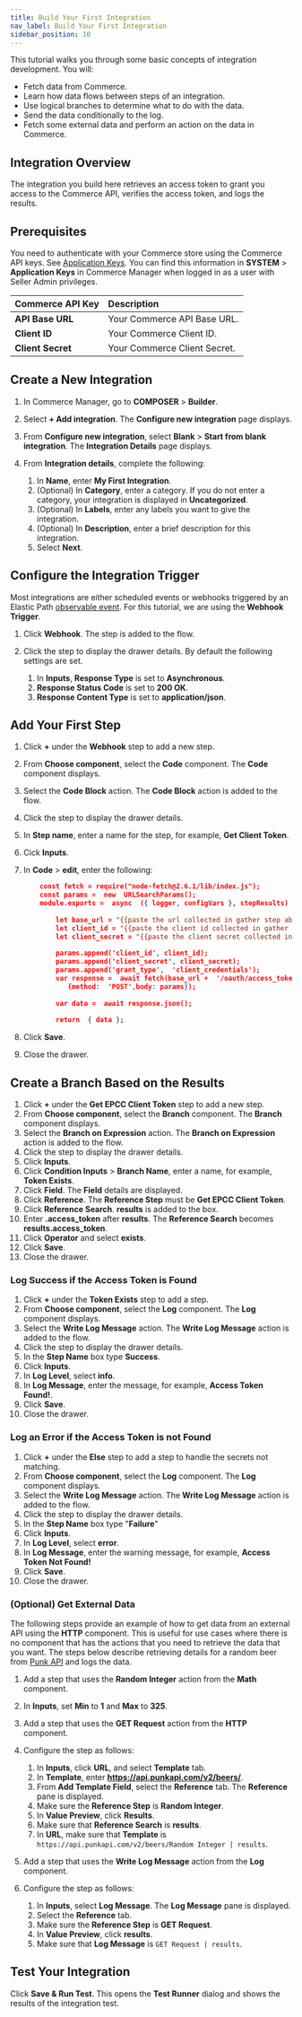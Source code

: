 ```yaml
---
title: Build Your First Integration
nav_label: Build Your First Integration
sidebar_position: 10
---
```


This tutorial walks you through some basic concepts of integration development. You will:

- Fetch data from Commerce.
- Learn how data flows between steps of an integration.
- Use logical branches to determine what to do with the data.
- Send the data conditionally to the log.
- Fetch some external data and perform an action on the data in Commerce.

## Integration Overview

The integration you build here retrieves an access token to grant you access to the Commerce API, verifies the access token, and logs the results.  

## Prerequisites

You need to authenticate with your Commerce store using the Commerce API keys. See [Application Keys](/docs/authentication/security#application-keys). You can find this information in **SYSTEM** > **Application Keys** in Commerce Manager when logged in as a user with Seller Admin privileges.

| Commerce API Key | Description                            |
|:------------------------------------|:---------------------------------------|
| **API Base URL**                    | Your Commerce API Base URL. |
| **Client ID**                       | Your Commerce Client ID. |
| **Client Secret**                   | Your Commerce Client Secret. |

## Create a New Integration

1. In Commerce Manager, go to **COMPOSER** > **Builder**.
1. Select **+ Add integration**. The **Configure new integration** page displays.
1. From **Configure new integration**, select **Blank** > **Start from blank integration**. The **Integration Details** page displays.
1. From **Integration details**, complete the following:

    1. In **Name**, enter **My First Integration**.
    1. (Optional) In **Category**, enter a category. If you do not enter a category, your integration is displayed in **Uncategorized**.  
    1. (Optional) In **Labels**, enter any labels you want to give the integration.
    1. (Optional) In **Description**, enter a brief description for this integration.
    1. Select **Next**. 
    
## Configure the Integration Trigger

Most integrations are either scheduled events or webhooks triggered by an Elastic Path [observable event](http://localhost:3000/docs/api/integrations/integrations-introduction#observable-events). For this tutorial, we are using the **Webhook Trigger**.

1. Click **Webhook**. The step is added to the flow.
1. Click the step to display the drawer details. By default the following settings are set. 

	1. In **Inputs**, **Response Type** is set to **Asynchronous**.
	1. **Response Status Code** is set to **200 OK**.
	1. **Response Content Type** is set to **application/json**.

## Add Your First Step

1. Click **+** under the **Webhook** step to add a new step. 
1. From **Choose component**, select the **Code** component. The **Code** component displays.
1. Select the **Code Block** action. The **Code Block** action is added to the flow.
1. Click the step to display the drawer details.
1. In **Step name**, enter a name for the step, for example, **Get Client Token**.
1. Cick **Inputs**.
1. In **Code** > **edit**, enter the following: 

    ```json
        const fetch = require("node-fetch@2.6.1/lib/index.js");
        const params =  new  URLSearchParams();
        module.exports =  async  ({ logger, configVars }, stepResults)  =>  {
	        
	        let base_url = "{{paste the url collected in gather step above}}"
	        let client_id = "{{paste the client id collected in gather step above}}"
	        let client_secret = "{{paste the client secret collected in gather step above}}"
        
	    	params.append('client_id', client_id);
	        params.append('client_secret', client_secret);
	        params.append('grant_type',  'client_credentials');
	        var response =  await fetch(base_url +  '/oauth/access_token',
		       {method:  'POST',body: params});
	       
	        var data =  await response.json();
	       
	        return  { data };
    ```

1. Click **Save**.
1. Close the drawer.

## Create a Branch Based on the Results

1. Click **+** under the **Get EPCC Client Token** step to add a new step. 
1. From **Choose component**, select the **Branch** component. The **Branch** component displays.
1. Select the **Branch on Expression** action. The **Branch on Expression** action is added to the flow.
1. Click the step to display the drawer details.
1. Click **Inputs**. 
1. Click **Condition Inputs** > **Branch Name**, enter a name, for example, **Token Exists**.
1. Click **Field**. The **Field** details are displayed.
1. Click **Reference**. The **Reference Step** must be **Get EPCC Client Token**.
1. Click **Reference Search**. **results** is added to the box.
1. Enter **.access_token** after **results**. The **Reference Search** becomes **results.access_token**.
1. Click **Operator** and select **exists**.
1. Click **Save**.
1. Close the drawer.

### Log Success if the Access Token is Found

1. Click **+** under the **Token Exists** step to add a step.
1. From **Choose component**, select the **Log** component. The **Log** component displays.
1. Select the **Write Log Message** action. The **Write Log Message** action is added to the flow.
1. Click the step to display the drawer details.
1. In the **Step Name** box type **Success**.
1. Click **Inputs**.
1. In **Log Level**, select **info**.
1. In **Log Message**, enter the message, for example, **Access Token Found!**.
1. Click **Save**.
1. Close the drawer.
 
### Log an Error if the Access Token is not Found

1. Click **+** under the **Else** step to add a step to handle the secrets not matching.
1. From **Choose component**, select the **Log** component. The **Log** component displays.
1. Select the **Write Log Message** action. The **Write Log Message** action is added to the flow.
1. Click the step to display the drawer details.
1. In the **Step Name** box type "**Failure**"
1. Click **Inputs**.
1. In **Log Level**, select **error**.
1. In **Log Message**, enter the warning message, for example, **Access Token Not Found!**
1. Click **Save**.
1. Close the drawer.

### (Optional) Get External Data

The following steps provide an example of how to get data from an external API using the **HTTP** component. This is useful for use cases where there is no component that has the actions that you need to retrieve the data that you want. The steps below describe retrieving details for a random beer from [Punk API](https://punkapi.com/documentation/v2) and logs the data.

1. Add a step that uses the **Random Integer** action from the **Math** component.
1. In **Inputs**, set **Min** to **1** and **Max** to **325**.
1. Add a step that uses the **GET Request** action from the **HTTP** component.
1. Configure the step as follows:

    1. In **Inputs**, click **URL**, and select **Template** tab.
	1. In **Template**, enter **https://api.punkapi.com/v2/beers/**.
	1. From **Add Template Field**, select the **Reference** tab. The **Reference** pane is displayed.
    1. Make sure the **Reference Step** is **Random Integer**.
    1. In **Value Preview**, click **Results**. 
    1. Make sure that **Reference Search** is **results**.
	1. In **URL**, make sure that **Template** is `https://api.punkapi.com/v2/beers/Random Integer | results`.

1. Add a step that uses the **Write Log Message** action from the **Log** component.
1. Configure the step as follows:

    1. In **Inputs**, select **Log Message**. The **Log Message** pane is displayed.
    1. Select the **Reference** tab. 
    1. Make sure the **Reference Step** is **GET Request**.
    1. In **Value Preview**, click **results**. 
    1. Make sure that **Log Message** is `GET Request | results`.

## Test Your Integration

Click **Save & Run Test**. This opens the **Test Runner** dialog and shows the results of the integration test.
